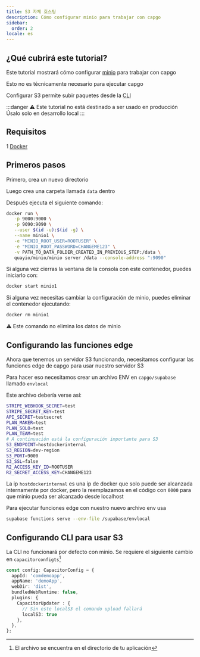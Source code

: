 ```yaml
---
title: S3 자체 호스팅
description: Cómo configurar minio para trabajar con capgo
sidebar:
  order: 2
locale: es
---
```


## ¿Qué cubrirá este tutorial?

Este tutorial mostrará cómo configurar [minio](https://minio/) para trabajar con capgo

Esto no es técnicamente necesario para ejecutar capgo

Configurar S3 permite subir paquetes desde la [CLI](/docs/cli/commands/)

:::danger
⚠️ Este tutorial no está destinado a ser usado en producción\
Úsalo solo en desarrollo local
:::

## Requisitos

1 [Docker](https://wwwdockercom/)

## Primeros pasos

Primero, crea un nuevo directorio

Luego crea una carpeta llamada `data` dentro

Después ejecuta el siguiente comando:
```bash
docker run \
   -p 9000:9000 \
   -p 9090:9090 \
   --user $(id -u):$(id -g) \
   --name minio1 \
   -e "MINIO_ROOT_USER=ROOTUSER" \
   -e "MINIO_ROOT_PASSWORD=CHANGEME123" \
   -v PATH_TO_DATA_FOLDER_CREATED_IN_PREVIOUS_STEP:/data \
   quayio/minio/minio server /data --console-address ":9090"
```

Si alguna vez cierras la ventana de la consola con este contenedor, puedes iniciarlo con:
```bash
docker start minio1
```

Si alguna vez necesitas cambiar la configuración de minio, puedes eliminar el contenedor ejecutando:
```bash
docker rm minio1
```
⚠️ Este comando no elimina los datos de minio

## Configurando las funciones edge

Ahora que tenemos un servidor S3 funcionando, necesitamos configurar las funciones edge de capgo para usar nuestro servidor S3

Para hacer eso necesitamos crear un archivo ENV en `capgo/supabase` llamado `envlocal`

Este archivo debería verse así:
```bash
STRIPE_WEBHOOK_SECRET=test
STRIPE_SECRET_KEY=test
API_SECRET=testsecret
PLAN_MAKER=test
PLAN_SOLO=test
PLAN_TEAM=test
# A continuación está la configuración importante para S3
S3_ENDPOINT=hostdockerinternal
S3_REGION=dev-region
S3_PORT=9000
S3_SSL=false
R2_ACCESS_KEY_ID=ROOTUSER
R2_SECRET_ACCESS_KEY=CHANGEME123
```

La ip `hostdockerinternal` es una ip de docker que solo puede ser alcanzada internamente por docker, pero la reemplazamos en el código con `0000` para que minio pueda ser alcanzado desde localhost

Para ejecutar funciones edge con nuestro nuevo archivo env usa
```bash
supabase functions serve --env-file /supabase/envlocal
```

## Configurando CLI para usar S3

La CLI no funcionará por defecto con minio. Se requiere el siguiente cambio en `capacitorconfigts`[^1]
```ts
const config: CapacitorConfig = {
  appId: 'comdemoapp',
  appName: 'demoApp',
  webDir: 'dist',
  bundledWebRuntime: false,
  plugins: {
    CapacitorUpdater : {
      // Sin este localS3 el comando upload fallará
      localS3: true
    },
  },
};
```

[^1]: El archivo se encuentra en el directorio de tu aplicación